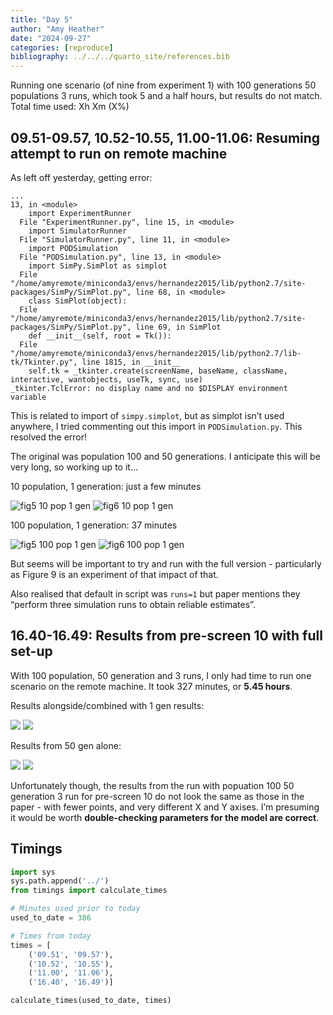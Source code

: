 ```yaml
---
title: "Day 5"
author: "Amy Heather"
date: "2024-09-27"
categories: [reproduce]
bibliography: ../../../quarto_site/references.bib
---
```


::: {.callout-note}

Running one scenario (of nine from experiment 1) with 100 generations 50 populations 3 runs, which took 5 and a half hours, but results do not match. Total time used: Xh Xm (X%)

:::

## 09.51-09.57, 10.52-10.55, 11.00-11.06: Resuming attempt to run on remote machine

As left off yesterday, getting error:

```
...
13, in <module>
    import ExperimentRunner
  File "ExperimentRunner.py", line 15, in <module>
    import SimulatorRunner
  File "SimulatorRunner.py", line 11, in <module>
    import PODSimulation
  File "PODSimulation.py", line 13, in <module>
    import SimPy.SimPlot as simplot
  File "/home/amyremote/miniconda3/envs/hernandez2015/lib/python2.7/site-packages/SimPy/SimPlot.py", line 68, in <module>
    class SimPlot(object):
  File "/home/amyremote/miniconda3/envs/hernandez2015/lib/python2.7/site-packages/SimPy/SimPlot.py", line 69, in SimPlot
    def __init__(self, root = Tk()):
  File "/home/amyremote/miniconda3/envs/hernandez2015/lib/python2.7/lib-tk/Tkinter.py", line 1815, in __init__
    self.tk = _tkinter.create(screenName, baseName, className, interactive, wantobjects, useTk, sync, use)
_tkinter.TclError: no display name and no $DISPLAY environment variable
```

This is related to import of `simpy.simplot`, but as simplot isn't used anywhere, I tried commenting out this import in `PODSimulation.py`. This resolved the error!

The original was population 100 and 50 generations. I anticipate this will be very long, so working up to it...

10 population, 1 generation: just a few minutes

![fig5 10 pop 1 gen](figure5_10pop_1gen.png)
![fig6 10 pop 1 gen](figure6_10pop_1gen.png)

100 population, 1 generation: 37 minutes

![fig5 100 pop 1 gen](figure5_100pop_1gen.png)
![fig6 100 pop 1 gen](figure6_100pop_1gen.png)

But seems will be important to try and run with the full version - particularly as Figure 9 is an experiment of that impact of that.

Also realised that default in script was `runs=1` but paper mentions they "perform three simulation runs to obtain reliable estimates".

## 16.40-16.49: Results from pre-screen 10 with full set-up

With 100 population, 50 generation and 3 runs, I only had time to run one scenario on the remote machine. It took 327 minutes, or **5.45 hours**.

Results alongside/combined with 1 gen results:

![](figure5_100pop_50gen_alongside_1gen.png)
![](figure6_100pop_50gen_alongside_1gen.png)

Results from 50 gen alone:

![](figure5_100pop_50gen_prescreen10.png)
![](figure6_100pop_50gen_prescreen10.png)

Unfortunately though, the results from the run with popuation 100 50 generation 3 run for pre-screen 10 do not look the same as those in the paper - with fewer points, and very different X and Y axises. I'm presuming it would be worth **double-checking parameters for the model are correct**.

## Timings

```python
import sys
sys.path.append('../')
from timings import calculate_times

# Minutes used prior to today
used_to_date = 386

# Times from today
times = [
    ('09.51', '09.57'),
    ('10.52', '10.55'),
    ('11.00', '11.06'),
    ('16.40', '16.49')]

calculate_times(used_to_date, times)
```